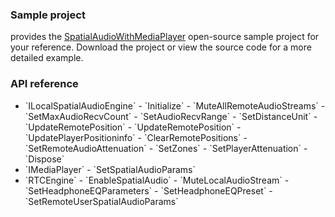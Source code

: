 <PlatformWrapper platform="unity">

### Sample project

<Vg k="COMPANY" /> provides the [SpatialAudioWithMediaPlayer](https://github.com/AgoraIO-Extensions/Agora-Unity-Quickstart/blob/main/API-Example-Unity/Assets/API-Example/Examples/Advanced/SpatialAudioWithMediaPlayer/SpatialAudioWithMediaPlayer.cs) open-source sample project for your reference. Download the project or view the source code for a more detailed example.

### API reference

- <Link to="{{global.API_REF_UNITY_ROOT}}/class_ilocalspatialaudioengine.html#class_ilocalspatialaudioengine">`ILocalSpatialAudioEngine`</Link>
    - <Link to="{{global.API_REF_UNITY_ROOT}}/class_ilocalspatialaudioengine.html#api_ilocalspatialaudioengine_initialize">`Initialize`</Link>
    - <Link to="{{global.API_REF_ANDROID_ROOT}}/class_ibasespatialaudioengine.html#api_ibasespatialaudioengine_muteallremoteaudiostreams">`MuteAllRemoteAudioStreams`</Link>
    - <Link to="{{global.API_REF_UNITY_ROOT}}/class_ilocalspatialaudioengine.html#api_ibasespatialaudioengine_setmaxaudiorecvcount">`SetMaxAudioRecvCount`</Link>
    - <Link to="{{global.API_REF_UNITY_ROOT}}/class_ilocalspatialaudioengine.html#api_ibasespatialaudioengine_setaudiorecvrange">`SetAudioRecvRange`</Link>
    - <Link to="{{global.API_REF_UNITY_ROOT}}/class_ilocalspatialaudioengine.html#api_ibasespatialaudioengine_setdistanceunit">`SetDistanceUnit`</Link>
    - <Link to="{{global.API_REF_UNITY_ROOT}}/class_ilocalspatialaudioengine.html#api_ilocalspatialaudioengine_updateremoteposition">`UpdateRemotePosition`</Link>
    - <Link to="{{global.API_REF_UNITY_ROOT}}/class_ilocalspatialaudioengine.html#api_ilocalspatialaudioengine_updateremoteposition">`UpdateRemotePosition`</Link>
    - <Link to="{{global.API_REF_UNITY_ROOT}}/class_ilocalspatialaudioengine.html#api_ibasespatialaudioengine_updateplayerpositioninfo">`UpdatePlayerPositioninfo`</Link>
    - <Link to="{{global.API_REF_UNITY_ROOT}}/class_ilocalspatialaudioengine.html#api_ilocalspatialaudioengine_clearremotepositions">`ClearRemotePositions`</Link>
    - <Link to="{{global.API_REF_UNITY_ROOT}}/class_ilocalspatialaudioengine.html#api_ilocalspatialaudioengine_setremoteaudioattenuation">`SetRemoteAudioAttenuation`</Link>
    - <Link to="{{global.API_REF_UNITY_ROOT}}/class_ilocalspatialaudioengine.html#api_ibasespatialaudioengine_setzones">`SetZones`</Link>
    - <Link to="{{global.API_REF_UNITY_ROOT}}/class_ilocalspatialaudioengine.html#api_ibasespatialaudioengine_setplayerattenuation">`SetPlayerAttenuation`</Link>
    - <Link to="{{global.API_REF_UNITY_ROOT}}/class_ilocalspatialaudioengine.html#api_ilocalspatialaudioengine_release">`Dispose`</Link>

- <Link to="{{global.API_REF_UNITY_ROOT}}/class_imediaplayer.html#class_imediaplayer">`IMediaPlayer`</Link>
    - <Link to="{{global.API_REF_UNITY_ROOT}}/class_imediaplayer.html#api_imediaplayer_setspatialaudioparams">`SetSpatialAudioParams`</Link>

- <Link to="{{global.API_REF_UNITY_ROOT}}/class_irtcengine.html#class_irtcengine">`RTCEngine`</Link>
    - <Link to="{{global.API_REF_UNITY_ROOT}}/class_irtcengine.html#api_irtcengine_enablespatialaudio">`EnableSpatialAudio`</Link>
    - <Link to="{{global.API_REF_UNITY_ROOT}}/class_irtcengine.html#api_irtcengine_mutelocalaudiostream">`MuteLocalAudioStream`</Link>
    - <Link to="{{global.API_REF_UNITY_ROOT}}/class_irtcengine.html#api_irtcengine_setheadphoneeqparameters">`SetHeadphoneEQParameters`</Link>
    - <Link to="{{global.API_REF_UNITY_ROOT}}/class_irtcengine.html#api_irtcengine_setheadphoneeqpreset">`SetHeadphoneEQPreset`</Link>
    - <Link to="{{global.API_REF_UNITY_ROOT}}/class_irtcengine.html#api_irtcengine_setremoteuserspatialaudioparams">`SetRemoteUserSpatialAudioParams`</Link>

</PlatformWrapper>
